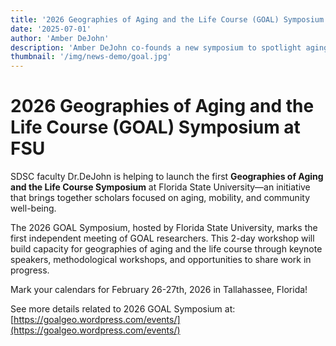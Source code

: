 ```yaml
---
title: '2026 Geographies of Aging and the Life Course (GOAL) Symposium at FSU'
date: '2025-07-01'
author: 'Amber DeJohn'
description: 'Amber DeJohn co-founds a new symposium to spotlight aging research across FSU, backed by COSSPP internal funding.'
thumbnail: '/img/news-demo/goal.jpg'
---
```


# 2026 Geographies of Aging and the Life Course (GOAL) Symposium at FSU

SDSC faculty Dr.DeJohn is helping to launch the first **Geographies of Aging and the Life Course Symposium** at Florida State University—an initiative that brings together scholars focused on aging, mobility, and community well-being. 

The 2026 GOAL Symposium, hosted by Florida State University, marks the first independent meeting of GOAL researchers. This 2-day workshop will build capacity for geographies of aging and the life course through keynote speakers, methodological workshops, and opportunities to share work in progress.

Mark your calendars for February 26-27th, 2026 in Tallahassee, Florida!

See more details related to 2026 GOAL Symposium at: [https://goalgeo.wordpress.com/events/](https://goalgeo.wordpress.com/events/)
